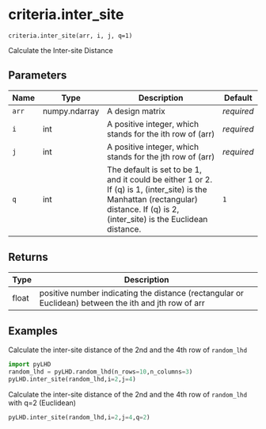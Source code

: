 # criteria.inter_site { #pyLHD.criteria.inter_site }

`criteria.inter_site(arr, i, j, q=1)`

Calculate the Inter-site Distance

## Parameters

| Name   | Type          | Description                                                                                                                                                                        | Default    |
|--------|---------------|------------------------------------------------------------------------------------------------------------------------------------------------------------------------------------|------------|
| `arr`  | numpy.ndarray | A design matrix                                                                                                                                                                    | _required_ |
| `i`    | int           | A positive integer, which stands for the ith row of (arr)                                                                                                                          | _required_ |
| `j`    | int           | A positive integer, which stands for the jth row of (arr)                                                                                                                          | _required_ |
| `q`    | int           | The default is set to be 1, and it could be either 1 or 2. If (q) is 1, (inter_site) is the Manhattan (rectangular) distance. If (q) is 2, (inter_site) is the Euclidean distance. | `1`        |

## Returns

| Type   | Description                                                                                           |
|--------|-------------------------------------------------------------------------------------------------------|
| float  | positive number indicating the distance (rectangular or Euclidean) between the ith and jth row of arr |

## Examples



Calculate the inter-site distance of the 2nd and the 4th row of `random_lhd`
```python
import pyLHD
random_lhd = pyLHD.random_lhd(n_rows=10,n_columns=3)
pyLHD.inter_site(random_lhd,i=2,j=4)
```
Calculate the inter-site distance of the 2nd and the 4th row of `random_lhd` with q=2 (Euclidean)
```python
pyLHD.inter_site(random_lhd,i=2,j=4,q=2)
```